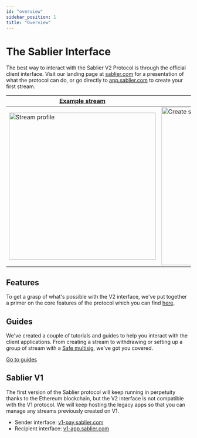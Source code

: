 ```yaml
---
id: "overview"
sidebar_position: 1
title: "Overview"
---
```


# The Sablier Interface

The best way to interact with the Sablier V2 Protocol is through the official client interface. Visit our landing page
at [sablier.com](https://sablier.com) for a presentation of what the protocol can do, or go directly to
[app.sablier.com](https://app.sablier.com) to create your first stream.

| [Example stream](https://app.sablier.com/stream/LL2-11155111-3/)               | [Create stream](https://app.sablier.com/gallery/)                        |
| ------------------------------------------------------------------------------ | ------------------------------------------------------------------------ |
| <img alt="Stream profile" width="400" src="/screenshots/stream-profile.webp"/> | <img alt="Create stream" width="430" src="/screenshots/gallery-2.webp"/> |

## Features

To get a grasp of what's possible with the V2 interface, we've put together a primer on the core features of the
protocol which you can find [here](/apps/features/streams).

## Guides

We've created a couple of tutorials and guides to help you interact with the client applications. From creating a stream
to withdrawing or setting up a group of stream with a [Safe multisig](https://safe.global), we've got you covered.

[Go to guides](/apps/guides/url-schemes)

## Sablier V1

The first version of the Sablier protocol will keep running in perpetuity thanks to the Ethereum blockchain, but the V2
interface is not compatible with the V1 protocol. We will keep hosting the legacy apps so that you can manage any
streams previously created on V1.

- Sender interface: [v1-pay.sablier.com](https://v1-pay.sablier.com)
- Recipient interface: [v1-app.sablier.com](https://v1-app.sablier.com)
